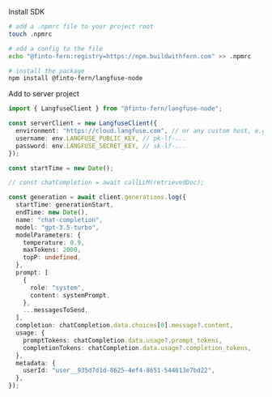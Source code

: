 Install SDK

```bash
# add a .npmrc file to your project root
touch .npmrc

# add a config to the file
echo "@finto-fern:registry=https://npm.buildwithfern.com" >> .npmrc

# install the package
npm install @finto-fern/langfuse-node
```

Add to server project

```typescript filename="server.ts"
import { LangfuseClient } from "@finto-fern/langfuse-node";

const serverClient = new LangfuseClient({
  environment: "https://cloud.langfuse.com", // or any custom host, e.g. http://localhost:3030
  username: env.LANGFUSE_PUBLIC_KEY, // pk-lf-...
  password: env.LANGFUSE_SECRET_KEY, // sk-lf-...
});

const startTime = new Date();

// const chatCompletion = await callLLM(retrievedDoc);

const generation = await client.generations.log({
  startTime: generationStart,
  endTime: new Date(),
  name: "chat-completion",
  model: "gpt-3.5-turbo",
  modelParameters: {
    temperature: 0.9,
    maxTokens: 2000,
    topP: undefined,
  },
  prompt: [
    {
      role: "system",
      content: systemPrompt,
    },
    ...messagesToSend,
  ],
  completion: chatCompletion.data.choices[0].message?.content,
  usage: {
    promptTokens: chatCompletion.data.usage?.prompt_tokens,
    completionTokens: chatCompletion.data.usage?.completion_tokens,
  },
  metadata: {
    userId: "user__935d7d1d-8625-4ef4-8651-544613e7bd22",
  },
});
```

